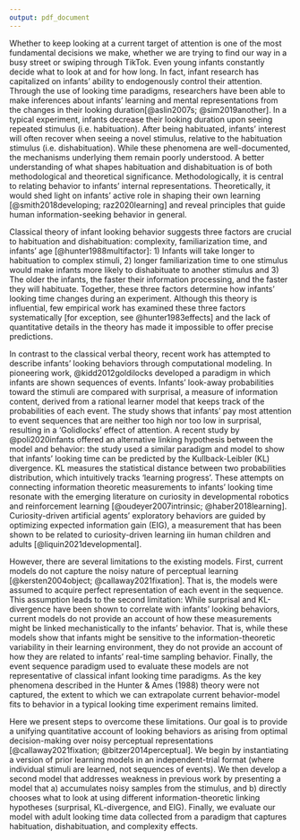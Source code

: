 ```yaml
---
output: pdf_document
---
```


Whether to keep looking at a current target of attention is one of the most fundamental decisions we make, whether we are trying to find our way in a busy street or swiping through TikTok. Even young infants constantly decide  what to look at and for how long. In fact, infant research has capitalized on infants’ ability to endogenously control their attention. Through the use of looking time paradigms, researchers have been able to make inferences about infants’ learning and mental representations from the changes in their looking duration[@aslin2007s; @sim2019another]. In a typical experiment, infants decrease their looking duration upon seeing repeated stimulus (i.e. habituation). After being habituated, infants’ interest will often recover when seeing a novel stimulus, relative to the habituation stimulus (i.e. dishabituation). While these phenomena are well-documented, the mechanisms underlying them remain poorly understood.  A better understanding of what shapes habituation and dishabituation is of both methodological and theoretical significance. Methodologically, it is central to relating behavior to infants’ internal representations. Theoretically, it would shed light on infants’ active role in shaping their own learning [@smith2018developing; raz2020learning] and reveal principles that guide human information-seeking behavior in general.  


Classical theory of infant looking behavior suggests three factors are crucial to habituation and dishabituation: complexity, familiarization time, and infants’ age [@hunter1988multifactor]: 1) Infants will take longer to habituation to complex stimuli, 2) longer familiarization time to one stimulus would make infants more likely to dishabituate to another stimulus and 3) The older the infants, the faster their information processing, and the faster they will habituate. Together, these three factors determine how infants’ looking time changes during an experiment. Although this theory is influential, few empirical work has examined these three factors systematically [for exception, see @hunter1983effects] and the lack of quantitative details in the theory has made it impossible to offer precise predictions.

In contrast to the classical verbal theory, recent work has attempted to describe infants’ looking behaviors through computational modeling. In pioneering work, @kidd2012goldilocks developed a paradigm in which infants are shown sequences of events. Infants’ look-away probabilities toward the stimuli are compared with surprisal, a measure of information content, derived from a rational learner model that keeps track of the probabilities of each event. The study shows that infants' pay most attention to event sequences that are neither too high nor too low in surprisal, resulting in a ‘Golidlocks’ effect of attention. A recent study by @poli2020infants offered an alternative linking hypothesis between the model and behavior: the study used a similar paradigm and model to show that infants’ looking time can be predicted by the Kullback-Leibler (KL) divergence. KL measures the statistical distance between two probabilities distribution, which intuitively tracks ‘learning progress’. These attempts on connecting information theoretic measurements to infants’ looking time resonate with the emerging literature on curiosity in developmental robotics and reinforcement learning [@oudeyer2007intrinsic; @haber2018learning]. Curiosity-driven artificial agents’ exploratory behaviors are guided by optimizing expected information gain (EIG), a measurement that has been shown to be related to curiosity-driven learning iin human children and adults [@liquin2021developmental]. 

However, there are several limitations to the existing models. First, current models do not capture the noisy nature of perceptual learning [@kersten2004object; @callaway2021fixation]. That is, the models were assumed to acquire perfect representation of each event in the sequence. This assumption leads to the second limitation: While surprisal and KL-divergence have been shown to correlate with infants’ looking behaviors, current models do not provide an account of how  these measurements might be linked mechanistically to the infants’ behavior. That is, while these models show that infants might be sensitive to the information-theoretic variability in their learning environment, they do not provide an account of how they are related to infants’ real-time sampling behavior. Finally, the event sequence paradigm used to evaluate these models are not representative of classical infant looking time paradigms. As the key phenomena described in the Hunter & Ames (1988) theory were not captured, the extent to which we can extrapolate current behavior-model fits to  behavior in a typical looking time experiment remains limited.

Here we present steps to overcome these limitations. Our goal is to provide a unifying quantitative account of looking behaviors as arising from optimal decision-making over noisy perceptual representations [@callaway2021fixation; @bitzer2014perceptual]. We begin by instantiating a version of prior learning models in an independent-trial format (where individual stimuli are learned, not sequences of events). We then develop a second model that addresses weakness in previous work by presenting a model that a) accumulates noisy samples from the stimulus, and b) directly chooses what to look at using different information-theoretic linking hypotheses (surprisal, KL-divergence, and EIG). Finally, we evaluate our model with adult looking time data collected from a paradigm that captures habituation, dishabituation, and complexity effects.  

